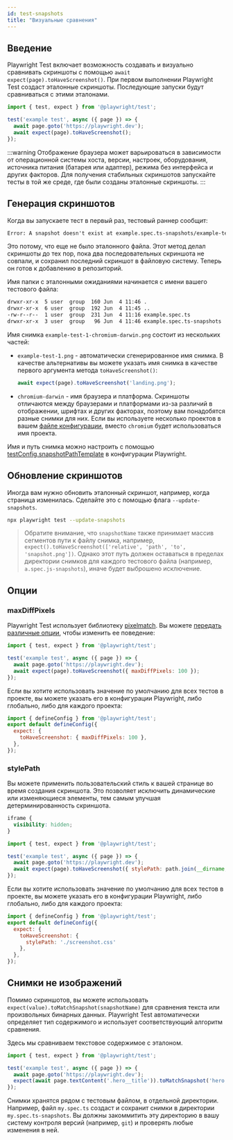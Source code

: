 ```yaml
---
id: test-snapshots
title: "Визуальные сравнения"
---
```


## Введение

Playwright Test включает возможность создавать и визуально сравнивать скриншоты с помощью `await expect(page).toHaveScreenshot()`. При первом выполнении Playwright Test создаст эталонные скриншоты. Последующие запуски будут сравниваться с этими эталонами.

```js title="example.spec.ts"
import { test, expect } from '@playwright/test';

test('example test', async ({ page }) => {
  await page.goto('https://playwright.dev');
  await expect(page).toHaveScreenshot();
});
```

:::warning
Отображение браузера может варьироваться в зависимости от операционной системы хоста, версии, настроек, оборудования, источника питания (батарея или адаптер), режима без интерфейса и других факторов. Для получения стабильных скриншотов запускайте тесты в той же среде, где были созданы эталонные скриншоты.
:::

## Генерация скриншотов

Когда вы запускаете тест в первый раз, тестовый раннер сообщит:

```txt
Error: A snapshot doesn't exist at example.spec.ts-snapshots/example-test-1-chromium-darwin.png, writing actual.
```

Это потому, что еще не было эталонного файла. Этот метод делал скриншоты до тех пор, пока два последовательных скриншота не совпали, и сохранил последний скриншот в файловую систему. Теперь он готов к добавлению в репозиторий.

Имя папки с эталонными ожиданиями начинается с имени вашего тестового файла:

```bash
drwxr-xr-x  5 user  group  160 Jun  4 11:46 .
drwxr-xr-x  6 user  group  192 Jun  4 11:45 ..
-rw-r--r--  1 user  group  231 Jun  4 11:16 example.spec.ts
drwxr-xr-x  3 user  group   96 Jun  4 11:46 example.spec.ts-snapshots
```

Имя снимка `example-test-1-chromium-darwin.png` состоит из нескольких частей:
- `example-test-1.png` - автоматически сгенерированное имя снимка. В качестве альтернативы вы можете указать имя снимка в качестве первого аргумента метода `toHaveScreenshot()`:
  
  ```js
  await expect(page).toHaveScreenshot('landing.png');
  ```
  
- `chromium-darwin` - имя браузера и платформа. Скриншоты отличаются между браузерами и платформами из-за различий в отображении, шрифтах и других факторах, поэтому вам понадобятся разные снимки для них. Если вы используете несколько проектов в вашем [файле конфигурации](./test-configuration.mdx), вместо `chromium` будет использоваться имя проекта.

Имя и путь снимка можно настроить с помощью [testConfig.snapshotPathTemplate](/api/class-testconfig.mdx#test-config-snapshot-path-template) в конфигурации Playwright.

## Обновление скриншотов

Иногда вам нужно обновить эталонный скриншот, например, когда страница изменилась. Сделайте это с помощью флага `--update-snapshots`.

```bash
npx playwright test --update-snapshots
```

> Обратите внимание, что `snapshotName` также принимает массив сегментов пути к файлу снимка, например, `expect().toHaveScreenshot(['relative', 'path', 'to', 'snapshot.png'])`.
> Однако этот путь должен оставаться в пределах директории снимков для каждого тестового файла (например, `a.spec.js-snapshots`), иначе будет выброшено исключение.

## Опции

### maxDiffPixels

Playwright Test использует библиотеку [pixelmatch](https://github.com/mapbox/pixelmatch). Вы можете [передать различные опции](./api/class-pageassertions.mdx#page-assertions-to-have-screenshot-1), чтобы изменить ее поведение:

```js title="example.spec.ts"
import { test, expect } from '@playwright/test';

test('example test', async ({ page }) => {
  await page.goto('https://playwright.dev');
  await expect(page).toHaveScreenshot({ maxDiffPixels: 100 });
});
```

Если вы хотите использовать значение по умолчанию для всех тестов в проекте, вы можете указать его в конфигурации Playwright, либо глобально, либо для каждого проекта:

```js title="playwright.config.ts"
import { defineConfig } from '@playwright/test';
export default defineConfig({
  expect: {
    toHaveScreenshot: { maxDiffPixels: 100 },
  },
});
```

### stylePath

Вы можете применить пользовательский стиль к вашей странице во время создания скриншота. Это позволяет исключить динамические или изменяющиеся элементы, тем самым улучшая детерминированность скриншота.

```css title="screenshot.css"
iframe {
  visibility: hidden;
}
```

```js title="example.spec.ts"
import { test, expect } from '@playwright/test';

test('example test', async ({ page }) => {
  await page.goto('https://playwright.dev');
  await expect(page).toHaveScreenshot({ stylePath: path.join(__dirname, 'screenshot.css') });
});
```

Если вы хотите использовать значение по умолчанию для всех тестов в проекте, вы можете указать его в конфигурации Playwright, либо глобально, либо для каждого проекта:

```js title="playwright.config.ts"
import { defineConfig } from '@playwright/test';
export default defineConfig({
  expect: {
    toHaveScreenshot: {
      stylePath: './screenshot.css'
    },
  },
});
```

## Снимки не изображений

Помимо скриншотов, вы можете использовать `expect(value).toMatchSnapshot(snapshotName)` для сравнения текста или произвольных бинарных данных. Playwright Test автоматически определяет тип содержимого и использует соответствующий алгоритм сравнения.

Здесь мы сравниваем текстовое содержимое с эталоном.

```js title="example.spec.ts"
import { test, expect } from '@playwright/test';

test('example test', async ({ page }) => {
  await page.goto('https://playwright.dev');
  expect(await page.textContent('.hero__title')).toMatchSnapshot('hero.txt');
});
```

Снимки хранятся рядом с тестовым файлом, в отдельной директории. Например, файл `my.spec.ts` создаст и сохранит снимки в директории `my.spec.ts-snapshots`. Вы должны закоммитить эту директорию в вашу систему контроля версий (например, `git`) и проверять любые изменения в ней.